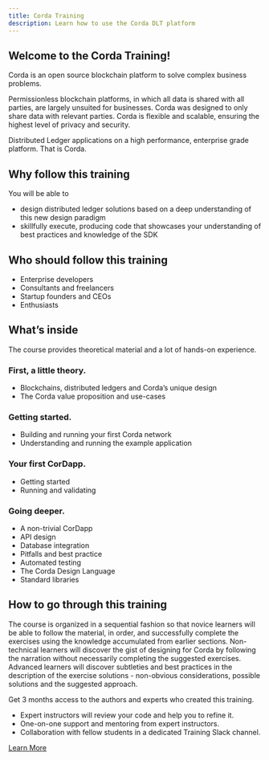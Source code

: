```yaml
---
title: Corda Training
description: Learn how to use the Corda DLT platform
---
```





## Welcome to the Corda Training!

Corda is an open source blockchain platform to solve complex business problems. 

Permissionless blockchain platforms, in which all data is shared with all parties, are largely unsuited for businesses. Corda was designed to only share data with relevant parties. Corda is flexible and scalable, ensuring the highest level of privacy and security.

Distributed Ledger applications on a high performance, enterprise grade platform. That is Corda.

## Why follow this training

You will be able to
- design distributed ledger solutions based on a deep understanding of this new design paradigm
- skillfully execute, producing code that showcases your understanding of best practices and knowledge of the SDK

## Who should follow this training

- Enterprise developers
- Consultants and freelancers
- Startup founders and CEOs
- Enthusiasts

## What’s inside
The course provides theoretical material and a lot of hands-on experience.

### First, a little theory.

- Blockchains, distributed ledgers and Corda’s unique design
- The Corda value proposition and use-cases

### Getting started.

- Building and running your first Corda network
- Understanding and running  the example application

### Your first CorDapp.

- Getting started
- Running and validating

### Going deeper.

- A non-trivial CorDapp
- API design
- Database integration
- Pitfalls and best practice
- Automated testing
- The Corda Design Language
- Standard libraries

## How to go through this training

The course is organized in a sequential fashion so that novice learners will be able to follow the material, in order, and successfully complete the exercises using the knowledge accumulated from earlier sections. Non-technical learners will discover the gist of designing for Corda by following the narration without necessarily completing the suggested exercises. Advanced learners will discover subtleties and best practices in the description of the exercise solutions - non-obvious considerations, possible solutions and the suggested approach.

<HighlightBox type="support">

Get 3 months access to the authors and experts who created this training.

* Expert instructors will review your code and help you to refine it.
* One-on-one support and mentoring from expert instructors.
* Collaboration with fellow students in a dedicated Training Slack channel.

<div class="cta-wrapper">
<a href="/in-closing/get-paid-support/" class="cta-button">Learn More</a>
</div>

</HighlightBox>

